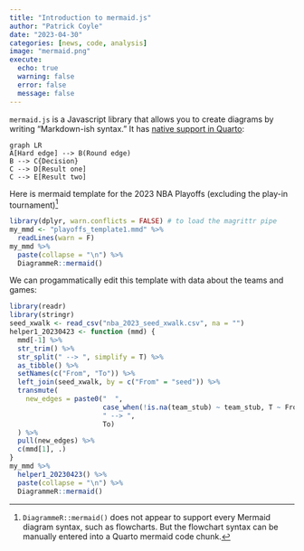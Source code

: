 ```yaml
---
title: "Introduction to mermaid.js"
author: "Patrick Coyle"
date: "2023-04-30"
categories: [news, code, analysis]
image: "mermaid.png"
execute:
  echo: true
  warning: false
  error: false
  message: false
---
```


<!-- https://unpkg.com/mermaid@0.5.3/dist/www/all.html#mermaid -->

`mermaid.js` is a Javascript library that allows you to create diagrams by writing "Markdown-ish syntax." It has [native support in Quarto](https://quarto.org/docs/authoring/diagrams.html):

```mermaid
graph LR
A[Hard edge] --> B(Round edge)
B --> C{Decision}
C --> D[Result one]
C --> E[Result two]
```

Here is mermaid template for the 2023 NBA Playoffs (excluding the play-in tournament)[^note1]

[^note1]: `DiagrammeR::mermaid()` does not appear to support every Mermaid diagram syntax, such as flowcharts. But the flowchart syntax can be manually entered into a Quarto mermaid code chunk.

```r
library(dplyr, warn.conflicts = FALSE) # to load the magrittr pipe
my_mmd <- "playoffs_template1.mmd" %>%
  readLines(warn = F) 
my_mmd %>%
  paste(collapse = "\n") %>%
  DiagrammeR::mermaid()
```

We can progammatically edit this template with data about the teams and games:

```r
library(readr)
library(stringr)
seed_xwalk <- read_csv("nba_2023_seed_xwalk.csv", na = "")
helper1_20230423 <- function (mmd) {
  mmd[-1] %>%
  str_trim() %>% 
  str_split(" --> ", simplify = T) %>% 
  as_tibble() %>% 
  setNames(c("From", "To")) %>% 
  left_join(seed_xwalk, by = c("From" = "seed")) %>% 
  transmute(
    new_edges = paste0("  ", 
                       case_when(!is.na(team_stub) ~ team_stub, T ~ From), 
                       " --> ", 
                       To)
  ) %>% 
  pull(new_edges) %>% 
  c(mmd[1], .) 
}
my_mmd %>% 
  helper1_20230423() %>% 
  paste(collapse = "\n") %>%
  DiagrammeR::mermaid()
```

